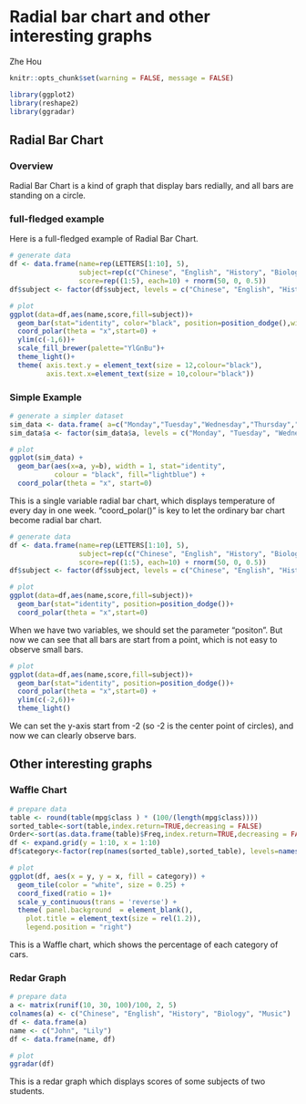 # Radial bar chart and other interesting graphs

Zhe Hou

```r
knitr::opts_chunk$set(warning = FALSE, message = FALSE)
```

```r
library(ggplot2)
library(reshape2)
library(ggradar)
```

## Radial Bar Chart
### Overview
Radial Bar Chart is a kind of graph that display bars redially, and all bars are standing on a circle.

### full-fledged example
Here is a full-fledged example of Radial Bar Chart.
```r
# generate data
df <- data.frame(name=rep(LETTERS[1:10], 5), 
                 subject=rep(c("Chinese", "English", "History", "Biology", "Music"), each=10),
                 score=rep((1:5), each=10) + rnorm(50, 0, 0.5))
df$subject <- factor(df$subject, levels = c("Chinese", "English", "History", "Biology", "Music"))

# plot
ggplot(data=df,aes(name,score,fill=subject))+
  geom_bar(stat="identity", color="black", position=position_dodge(),width=0.65,size=0.3)+
  coord_polar(theta = "x",start=0) +
  ylim(c(-1,6))+ 
  scale_fill_brewer(palette="YlGnBu")+
  theme_light()+
  theme( axis.text.y = element_text(size = 12,colour="black"),
         axis.text.x=element_text(size = 10,colour="black"))
```

### Simple Example
```r
# generate a simpler dataset
sim_data <- data.frame( a=c("Monday","Tuesday","Wednesday","Thursday","Friday","Saturday","Sunday"),b=c(70, 50, 60, 30,100,90,40))
sim_data$a <- factor(sim_data$a, levels = c("Monday", "Tuesday", "Wednesday", "Thursday", "Friday", "Saturday", "Sunday"))

# plot
ggplot(sim_data) +
  geom_bar(aes(x=a, y=b), width = 1, stat="identity",
           colour = "black", fill="lightblue") +
  coord_polar(theta = "x", start=0) 
```

This is a single variable radial bar chart, which displays temperature of every day in one week. "coord_polar()" is key to let the ordinary bar chart become radial bar chart.



```r
# generate data
df <- data.frame(name=rep(LETTERS[1:10], 5), 
                 subject=rep(c("Chinese", "English", "History", "Biology", "Music"), each=10),
                 score=rep((1:5), each=10) + rnorm(50, 0, 0.5))
df$subject <- factor(df$subject, levels = c("Chinese", "English", "History", "Biology", "Music"))

# plot
ggplot(data=df,aes(name,score,fill=subject))+
  geom_bar(stat="identity", position=position_dodge())+
  coord_polar(theta = "x",start=0) 
```

When we have two variables, we should set the parameter "positon". But now we can see that all bars are start from a point, which is not easy to observe small bars.



```r
# plot
ggplot(data=df,aes(name,score,fill=subject))+
  geom_bar(stat="identity", position=position_dodge())+
  coord_polar(theta = "x",start=0) +
  ylim(c(-2,6))+ 
  theme_light()
```

We can set the y-axis start from -2 (so -2 is the center point of circles), and now we can clearly observe bars.



## Other interesting graphs
### Waffle Chart
```r
# prepare data
table <- round(table(mpg$class ) * (100/(length(mpg$class))))
sorted_table<-sort(table,index.return=TRUE,decreasing = FALSE)
Order<-sort(as.data.frame(table)$Freq,index.return=TRUE,decreasing = FALSE)
df <- expand.grid(y = 1:10, x = 1:10)
df$category<-factor(rep(names(sorted_table),sorted_table), levels=names(sorted_table))

# plot
ggplot(df, aes(x = y, y = x, fill = category)) + 
  geom_tile(color = "white", size = 0.25) + 
  coord_fixed(ratio = 1)+
  scale_y_continuous(trans = 'reverse') +
  theme( panel.background  = element_blank(),
    plot.title = element_text(size = rel(1.2)),
    legend.position = "right")
```

This is a Waffle chart, which shows the percentage of each category of cars.



### Redar Graph
```r
# prepare data
a <- matrix(runif(10, 30, 100)/100, 2, 5)
colnames(a) <- c("Chinese", "English", "History", "Biology", "Music")
df <- data.frame(a)
name <- c("John", "Lily")
df <- data.frame(name, df)

# plot
ggradar(df)
```

This is a redar graph which displays scores of some subjects of two students.
